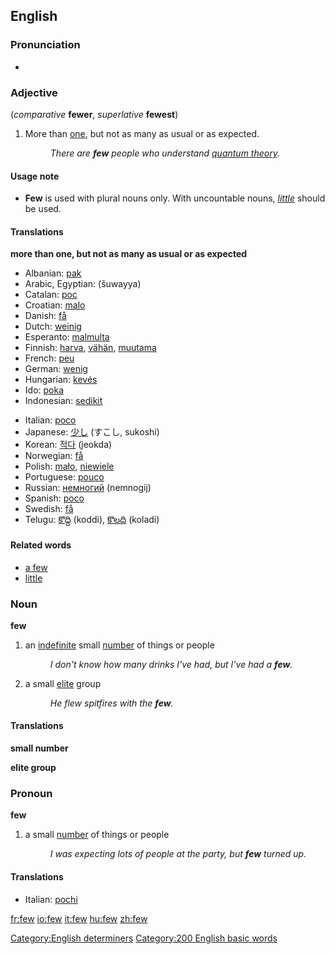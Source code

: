 ==English==

{{rank|face|tell|because|177|few|whom|love|far}}

===Pronunciation===
*{{audio|en-us-few.ogg|Audio (US)}}

===Adjective===
(''comparative'' '''fewer''', ''superlative'' '''fewest''')

#More than [[one]], but not as many as usual or as expected.
#:''There are '''few''' people who understand [[quantum theory]].''

====Usage note====
*'''Few''' is used with plural nouns only.  With uncountable nouns, ''[[little]]'' should be used.

====Translations====
'''more than one, but not as many as usual or as expected'''
{{top}}
*Albanian: [[pak]]
*Arabic, Egyptian: {{ARchar|[[شوية]]}} (šuwayya)
*Catalan: [[poc]]
*Croatian: [[malo]]
*Danish: [[få]]
*Dutch: [[weinig]]
*Esperanto: [[malmulta]]
*Finnish: [[harva]], [[vähän]], [[muutama]]
*French: [[peu]]
*German: [[wenig]]
*Hungarian: [[kevés]]
*Ido: [[poka]]
*Indonesian: [[sedikit]]
{{mid}}
*Italian: [[poco]]
*Japanese: [[少し]] (すこし, sukoshi)
*Korean: [[적다]] (jeokda)
*Norwegian: [[få]]
*Polish: [[mało]], [[niewiele]]
*Portuguese: [[pouco]]
*Russian: [[немногий]] (nemnogij)
*Spanish: [[poco]]
*Swedish: [[få]]
*Telugu: [[కొద్ది]] (koddi), [[కొలది]] (koladi)
{{bottom}}

====Related words====
* [[a few]]
* [[little]]

===Noun===
'''few'''
# an [[indefinite]] small [[number]] of things or people
#:''I don't know how many drinks I've had, but I've had a '''few'''.''
# a small [[elite]] group
#:''He flew spitfires with the '''few'''.'' <!-- capitalized? -->

====Translations====
'''small number'''
{{top}}

{{mid}}

{{bottom}}

'''elite group'''
{{top}}

{{mid}}

{{bottom}}

===Pronoun===
'''few'''
# a small [[number]] of things or people
#:''I was expecting lots of people at the party, but '''few''' turned up.''

====Translations====
{{top}}
*Italian: [[pochi]]
{{mid}}

{{bottom}}

[[Category:English determiners]]

[[Category:200 English basic words]]

[[fr:few]]
[[io:few]]
[[it:few]]
[[hu:few]]
[[zh:few]]